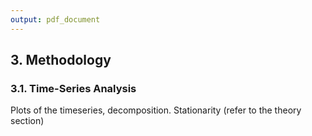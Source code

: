 ```yaml
---
output: pdf_document
---
```


## 3. Methodology

### 3.1. Time-Series Analysis {#ts-analysis}

Plots of the timeseries, decomposition. Stationarity (refer to the theory section)
